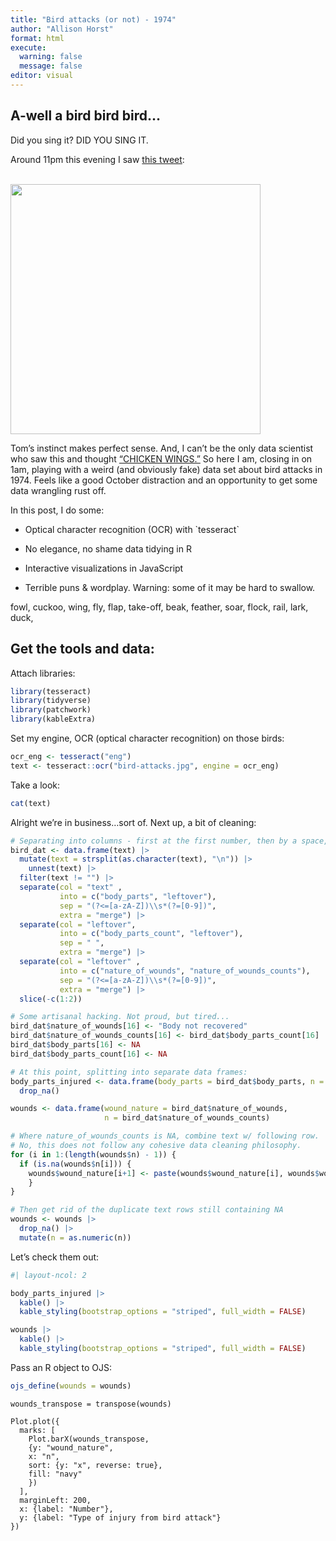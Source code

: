 ```yaml
---
title: "Bird attacks (or not) - 1974"
author: "Allison Horst"
format: html
execute: 
  warning: false
  message: false
editor: visual
---
```


## A-well a bird bird bird...

Did you sing it? DID YOU SING IT.

Around 11pm this evening I saw [this tweet](https://twitter.com/tcarpenter216/status/1580771753873518593):

\
[![](images/paste-68076610.png){width="400"}](https://twitter.com/tcarpenter216/status/1580771753873518593)

Tom's instinct makes perfect sense. And, I can't be the only data scientist who saw this and thought ["CHICKEN WINGS."](https://www.insider.com/restaurants-pricing-confusing-math-2018-10) So here I am, closing in on 1am, playing with a weird (and obviously fake) data set about bird attacks in 1974. Feels like a good October distraction and an opportunity to get some data wrangling rust off.

In this post, I do some:

-   Optical character recognition (OCR) with \`tesseract\`

-   No elegance, no shame data tidying in R

-   Interactive visualizations in JavaScript

-   Terrible puns & wordplay. Warning: some of it may be hard to swallow.

fowl, cuckoo, wing, fly, flap, take-off, beak, feather, soar, flock, rail, lark, duck,

## Get the tools and data:

Attach libraries:

```r
library(tesseract)
library(tidyverse)
library(patchwork)
library(kableExtra)
```

Set my engine, OCR (optical character recognition) on those birds:

```r
ocr_eng <- tesseract("eng")
text <- tesseract::ocr("bird-attacks.jpg", engine = ocr_eng)
```

Take a look:

```r
cat(text)
```

Alright we're in business...sort of. Next up, a bit of cleaning:

```r
# Separating into columns - first at the first number, then by a space, then at the next number: 
bird_dat <- data.frame(text) |> 
  mutate(text = strsplit(as.character(text), "\n")) |>  
    unnest(text) |> 
  filter(text != "") |> 
  separate(col = "text" , 
           into = c("body_parts", "leftover"), 
           sep = "(?<=[a-zA-Z])\\s*(?=[0-9])",
           extra = "merge") |> 
  separate(col = "leftover",
           into = c("body_parts_count", "leftover"),
           sep = " ",
           extra = "merge") |> 
  separate(col = "leftover" , 
           into = c("nature_of_wounds", "nature_of_wounds_counts"), 
           sep = "(?<=[a-zA-Z])\\s*(?=[0-9])",
           extra = "merge") |> 
  slice(-c(1:2))

# Some artisanal hacking. Not proud, but tired... 
bird_dat$nature_of_wounds[16] <- "Body not recovered"
bird_dat$nature_of_wounds_counts[16] <- bird_dat$body_parts_count[16]
bird_dat$body_parts[16] <- NA
bird_dat$body_parts_count[16] <- NA

# At this point, splitting into separate data frames:
body_parts_injured <- data.frame(body_parts = bird_dat$body_parts, n = bird_dat$body_parts_count) |> 
  drop_na()

wounds <- data.frame(wound_nature = bird_dat$nature_of_wounds, 
                     n = bird_dat$nature_of_wounds_counts)

# Where nature_of_wounds_counts is NA, combine text w/ following row.
# No, this does not follow any cohesive data cleaning philosophy.
for (i in 1:(length(wounds$n) - 1)) {
  if (is.na(wounds$n[i])) {
    wounds$wound_nature[i+1] <- paste(wounds$wound_nature[i], wounds$wound_nature[i+1])
    }
}

# Then get rid of the duplicate text rows still containing NA
wounds <- wounds |> 
  drop_na() |> 
  mutate(n = as.numeric(n))

```

Let's check them out:

```r
#| layout-ncol: 2

body_parts_injured |> 
  kable() |> 
  kable_styling(bootstrap_options = "striped", full_width = FALSE)

wounds |> 
  kable() |> 
  kable_styling(bootstrap_options = "striped", full_width = FALSE)

```

Pass an R object to OJS:

```r
ojs_define(wounds = wounds)
```

```ojs
wounds_transpose = transpose(wounds)
```

```ojs
Plot.plot({
  marks: [
    Plot.barX(wounds_transpose, 
    {y: "wound_nature", 
    x: "n", 
    sort: {y: "x", reverse: true},
    fill: "navy"
    })
  ], 
  marginLeft: 200, 
  x: {label: "Number"},
  y: {label: "Type of injury from bird attack"}
})
```
